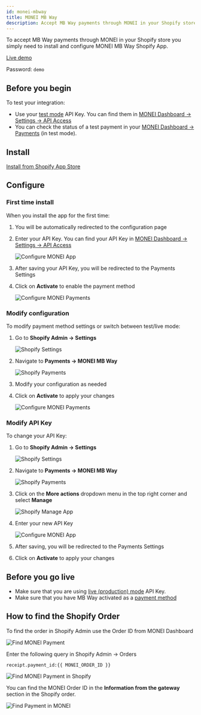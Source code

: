```yaml
---
id: monei-mbway
title: MONEI MB Way
description: Accept MB Way payments through MONEI in your Shopify store by installing and configuring the MONEI MB Way Shopify App.
---
```


To accept MB Way payments through MONEI in your Shopify store you simply need to install and configure MONEI MB Way Shopify App.

<p>
  <a href="https://monei-demo.myshopify.com/" target="_blank" className="button button--primary">
    Live demo
  </a>
</p>

Password: `demo`

## Before you begin

To test your integration:

- Use your [test mode](testing.md) API Key. You can find them in [MONEI Dashboard → Settings → API Access](https://dashboard.monei.com/settings/api)
- You can check the status of a test payment in your [MONEI Dashboard → Payments](https://dashboard.monei.com/payments) (in test mode).

## Install

<p>
  <a href="https://apps.shopify.com/monei-mbway" target="_blank" className="button button--primary">
    Install from Shopify App Store
  </a>
</p>

## Configure

### First time install

When you install the app for the first time:

1. You will be automatically redirected to the configuration page
2. Enter your API Key. You can find your API Key in [MONEI Dashboard → Settings → API Access](https://dashboard.monei.com/settings/api)

   ![Configure MONEI App](/img/shopify/mbway/configuration.png)

3. After saving your API Key, you will be redirected to the Payments Settings
4. Click on **Activate** to enable the payment method

   ![Configure MONEI Payments](/img/shopify/mbway/activate.png)

### Modify configuration

To modify payment method settings or switch between test/live mode:

1. Go to **Shopify Admin → Settings**

   ![Shopify Settings](/img/shopify/settings-button.png)

2. Navigate to **Payments → MONEI MB Way**

   ![Shopify Payments](/img/shopify/mbway/payments-section.png)

3. Modify your configuration as needed
4. Click on **Activate** to apply your changes

   ![Configure MONEI Payments](/img/shopify/mbway/activate.png)

### Modify API Key

To change your API Key:

1. Go to **Shopify Admin → Settings**

   ![Shopify Settings](/img/shopify/settings-button.png)

2. Navigate to **Payments → MONEI MB Way**

   ![Shopify Payments](/img/shopify/mbway/payments-section.png)

3. Click on the **More actions** dropdown menu in the top right corner and select **Manage**

   ![Shopify Manage App](/img/shopify/mbway/manage-app-button.png)

4. Enter your new API Key

   ![Configure MONEI App](/img/shopify/mbway/configuration.png)

5. After saving, you will be redirected to the Payments Settings
6. Click on **Activate** to apply your changes

## Before you go live

- Make sure that you are using [live (production) mode](testing.md) API Key.
- Make sure that you have MB Way activated as a [payment method](https://dashboard.monei.com/settings/payment-methods)

## How to find the Shopify Order

To find the order in Shopify Admin use the Order ID from MONEI Dashboard

![Find MONEI Payment](/img/shopify/find-order-id.png)

Enter the following query in Shopify Admin -> Orders

`receipt.payment_id:{{ MONEI_ORDER_ID }}`

![Find MONEI Payment in Shopify](/img/shopify/search-order.png)

You can find the MONEI Order ID in the **Information from the gateway** section in the Shopify order.

![Find Payment in MONEI](/img/shopify/order-details.png)
